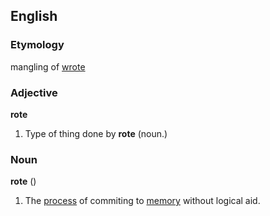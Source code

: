 ==English==

===Etymology===
mangling of [[wrote]]

===Adjective===
'''rote'''
# Type of thing done by '''rote''' (noun.)

===Noun===
'''rote'''  ({{uncountable}})
# The [[process]] of commiting to [[memory]] without logical aid.